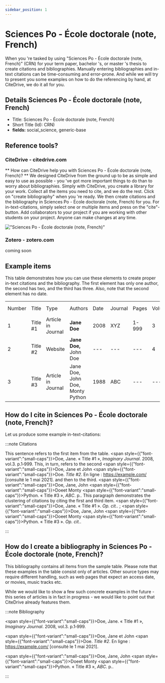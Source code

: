 ```yaml
---
sidebar_position: 1
---
```


# Sciences Po - École doctorale (note, French)

When you 're tasked by using "Sciences Po - École doctorale (note, French)" (CRN) for your term paper, bachelor 's, or master 's thesis to create citations and bibliographies.
Manually entering bibliographies and in-text citations can be time-consuming and error-prone. And while we will try to present you some examples on how to do the referencing by hand, at CiteDrive, we do it all for you.

## Details  Sciences Po - École doctorale (note, French)
* Title: Sciences Po - École doctorale (note, French)
* Short Title (Id): CRN)
* **fields:** social_science, generic-base

## Reference tools?
### CiteDrive - citedrive.com
** How can CiteDrive help you with Sciences Po - École doctorale (note, French)? **
We designed CiteDrive from the ground up to be as simple and easy to use as possible - you 've got more important things to do than to worry about bibliographies. Simply with CiteDrive, you create a library for your work. Collect all the items you need to cite, and we do the rest. Click on "create bibliography" when you 're ready. We then create citations and the bibliography in Sciences Po - École doctorale (note, French) for you. For in-text-citations, simply select one or multiple items and press on the "cite"-button. Add collaborators to your project if you are working with other students on your project. Anyone can make changes at any time.


!["Sciences Po - École doctorale (note, French)"](images/sciences-po--ecole-doctorale-note-french.svg "Choose Sciences Po - École doctorale (note, French) in the CiteDrive App")

### Zotero - zotero.com

coming soon

## Example items

This table demonstrates how you can use these elements to create proper in-text citations and the bibliography. The first element has only one author, the second has two, and the third has three. Also, note that the second element has no date.


<table>
  <tr>
   <td>Number
   </td>
   <td>Title
   </td>
   <td>Type
   </td>
   <td>Authors
   </td>
   <td>Date
   </td>
   <td>Journal
   </td>
   <td>Pages
   </td>
   <td>Volume
   </td>
   <td>Issue
   </td>
   <td>Access Date
   </td>
  </tr>
  <tr>
   <td>1
   </td>
   <td>Title #1
   </td>
   <td>Article in Journal
   </td>
   <td><strong>Jane Doe</strong>
   </td>
   <td>2008
   </td>
   <td>XYZ
   </td>
   <td>1-999
   </td>
   <td>3
   </td>
   <td>2
   </td>
   <td>--
   </td>
  </tr>
  <tr>
   <td>
2
   </td>
   <td>Title #2
   </td>
   <td>Website
   </td>
   <td><strong>Jane Doe, </strong>John Doe
   </td>
   <td>---
   </td>
   <td>---
   </td>
   <td>---
   </td>
   <td>4
   </td>
   <td>---
   </td>
   <td>2020-05-01
   </td>
  </tr>
  <tr>
   <td>3
   </td>
   <td>Title #3
   </td>
   <td>Article in Journal
   </td>
   <td>Jane Doe, John Doe, Monty Python
   </td>
   <td>1988
   </td>
   <td>ABC
   </td>
   <td>---
   </td>
   <td>---
   </td>
   <td>16
   </td>
   <td>---
   </td>
  </tr>
</table>



## How do I cite in  Sciences Po - École doctorale (note, French)?

Let us produce some example in-text-citations:

:::note Citations


This sentence refers to the first item from the table. <span style={{"font-variant":"small-caps"}}>Doe</span>, Jane. « Title #1 », <i>Imaginary Journal</i>. 2008, vol.3. p.1‑999.  This, in turn, refers to the second <span style={{"font-variant":"small-caps"}}>Doe</span>, Jane et John  <span style={{"font-variant":"small-caps"}}>Doe</span>. <i>Title #2</i>. En ligne : https://example.com/ [consulté le 1 mai 2021]. 
and then to the third.  <span style={{"font-variant":"small-caps"}}>Doe</span>, Jane, John <span style={{"font-variant":"small-caps"}}>Doe</span>et Monty <span style={{"font-variant":"small-caps"}}>Python</span>. « Title #3 », <i>ABC</i>. p.. 
This paragraph demonstrates the clustering of citations by citing the first and third item. <span style={{"font-variant":"small-caps"}}>Doe</span>, Jane. « Title #1 ». <i>Op. cit.</i>. ; <span style={{"font-variant":"small-caps"}}>Doe</span>, Jane, John <span style={{"font-variant":"small-caps"}}>Doe</span>et Monty <span style={{"font-variant":"small-caps"}}>Python</span>. « Title #3 ». <i>Op. cit.</i>.

:::

## How do I create a bibliography in Sciences Po - École doctorale (note, French)?

This bibliography contains all items from the sample table. Please note that these examples in the table consist only of articles. Other source types may require different handling, such as web pages that expect an access date, or movies, music tracks etc.

While we would like to show a few such concrete examples in the future - this series of articles is in fact in progress - we would like to point out that CiteDrive already features them.

:::note Bibliography

<span style={{"font-variant":"small-caps"}}>Doe</span>, Jane. « Title #1 », <i>Imaginary Journal</i>. 2008, vol.3. p.1‑999.

<span style={{"font-variant":"small-caps"}}>Doe</span>, Jane et John  <span style={{"font-variant":"small-caps"}}>Doe</span>. <i>Title #2</i>. En ligne : https://example.com/ [consulté le 1 mai 2021].

<span style={{"font-variant":"small-caps"}}>Doe</span>, Jane, John <span style={{"font-variant":"small-caps"}}>Doe</span>et Monty <span style={{"font-variant":"small-caps"}}>Python</span>. « Title #3 », <i>ABC</i>. p..



:::


        